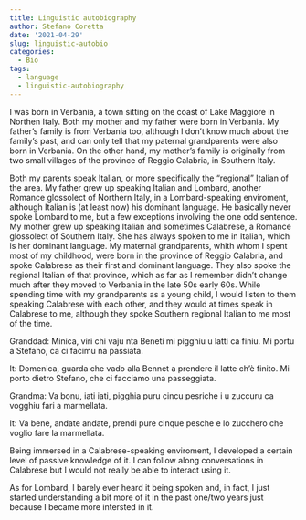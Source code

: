 ```yaml
---
title: Linguistic autobiography
author: Stefano Coretta
date: '2021-04-29'
slug: linguistic-autobio
categories:
  - Bio
tags:
  - language
  - linguistic-autobiography
---
```


I was born in Verbania, a town sitting on the coast of Lake Maggiore in Northen Italy.
Both my mother and my father were born in Verbania.
My father's family is from Verbania too, although I don't know much about the family's past, and can only tell that my paternal grandparents were also born in Verbania.
On the other hand, my mother's family is originally from two small villages of the province of Reggio Calabria, in Southern Italy.

Both my parents speak Italian, or more specifically the "regional" Italian of the area.
My father grew up speaking Italian and Lombard, another Romance glossolect of Northern Italy, in a Lombard-speaking enviroment, although Italian is (at least now) his dominant language.
He basically never spoke Lombard to me, but a few exceptions involving the one odd sentence.
My mother grew up speaking Italian and sometimes Calabrese, a Romance glossolect of Southern Italy.
She has always spoken to me in Italian, which is her dominant language.
My maternal grandparents, whith whom I spent most of my childhood, were born in the province of Reggio Calabria, and spoke Calabrese as their first and dominant language.
They also spoke the regional Italian of that province, which as far as I remember didn't change much after they moved to Verbania in the late 50s early 60s.
While spending time with my grandparents as a young child, I would listen to them speaking Calabrese with each other, and they would at times speak in Calabrese to me, although they spoke Southern regional Italian to me most of the time.

Granddad:
    Minica, viri chi vaju nta Beneti mi pigghiu u latti ca finiu. Mi portu a Stefano, ca ci facimu na passiata.

It: Domenica, guarda che vado alla Bennet a prendere il latte ch'è finito. Mi porto dietro Stefano, che ci facciamo una passeggiata.

Grandma:
    Va bonu, iati iati, pigghia puru cincu pesriche i u zuccuru ca vogghiu fari a marmellata.

It: Va bene, andate andate, prendi pure cinque pesche e lo zucchero che voglio fare la marmellata.

Being immersed in a Calabrese-speaking enviroment, I developed a certain level of passive knowledge of it.
I can follow along conversations in Calabrese but I would not really be able to interact using it.

As for Lombard, I barely ever heard it being spoken and, in fact, I just started understanding a bit more of it in the past one/two years just because I became more intersted in it.

